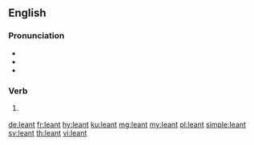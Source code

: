 ==English==

===Pronunciation===
* {{IPA|/ˈlɛnt/|lang=en}}
* {{audio|en-us-leant.ogg|Audio (US)|lang=en}}
* {{homophones|lang=en|lent|Lent}}

===Verb===
{{head|en|verb form}}

# {{label|en|chiefly|UK}} {{en-past of|lean}}

[[de:leant]]
[[fr:leant]]
[[hy:leant]]
[[ku:leant]]
[[mg:leant]]
[[my:leant]]
[[pl:leant]]
[[simple:leant]]
[[sv:leant]]
[[th:leant]]
[[vi:leant]]